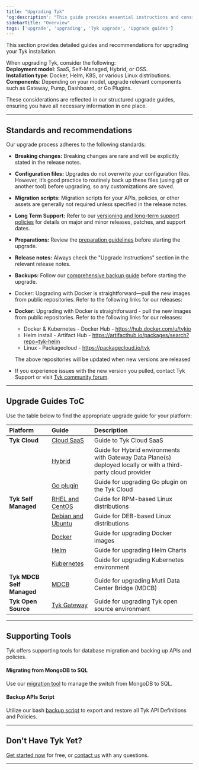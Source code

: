```yaml
---
title: "Upgrading Tyk"
'og:description': "This guide provides essential instructions and considerations for upgrading Tyk and its components across all product models and installation types offered."
sidebarTitle: "Overview"
tags: ['upgrade', 'upgrading', 'Tyk upgrade', 'Upgrade guides']
---
```


This section provides detailed guides and recommendations for upgrading your Tyk installation.

When upgrading Tyk, consider the following:<br />
**Deployment model**: SaaS, Self-Managed, Hybrid, or OSS.<br />
**Installation type**: Docker, Helm, K8S, or various Linux distributions.<br />
**Components**: Depending on your model, upgrade relevant components such as Gateway, Pump, Dashboard, or Go Plugins.

These considerations are reflected in our structured upgrade guides, ensuring you have all necessary information in one place.

---

## Standards and recommendations
Our upgrade process adheres to the following standards:

- **Breaking changes:** Breaking changes are rare and will be explicitly stated in the release notes.
- **Configuration files:** Upgrades do not overwrite your configuration files. However, it’s good practice to routinely back up these files (using git or another tool) before upgrading, so any customizations are saved.
- **Migration scripts:** Migration scripts for your APIs, policies, or other assets are generally not required unless specified in the release notes.
- **Long Term Support:** Refer to our [versioning and long-term support policies](/developer-support/special-releases-and-features/long-term-support-releases) for details on major and minor releases, patches, and support dates.
- **Preparations:** Review the [preparation guidelines](/developer-support/upgrading-tyk/preparations/upgrade-guidelines) before starting the upgrade.
- **Release notes:** Always check the "Upgrade Instructions" section in the relevant release notes.
- **Backups:** Follow our [comprehensive backup guide](/frequently-asked-questions/how-to-backup-tyk) before starting the upgrade.
- Docker: Upgrading with Docker is straightforward—pull the new images from public repositories. Refer to the following links for our releases:

- **Docker:** Upgrading with Docker is straightforward - pull the new images from public repositories. Refer to the following links for our releases:
    - Docker & Kubernetes - Docker Hub - https://hub.docker.com/u/tykio
    - Helm install - Artifact Hub - https://artifacthub.io/packages/search?repo=tyk-helm
    - Linux - Packagecloud - https://packagecloud.io/tyk

   The above repositories will be updated when new versions are released
- If you experience issues with the new version you pulled, contact Tyk Support or visit [Tyk community forum](https://community.tyk.io/).

---

## Upgrade Guides ToC
Use the table below to find the appropriate upgrade guide for your platform:

| Platform             | Guide            | Description |
| :---------------------- | :---------------- | :----------- |
| **Tyk Cloud**        | [Cloud SaaS](/developer-support/upgrading-tyk/deployment-model/cloud/upgrade-cloud-saas) | Guide to Tyk Cloud SaaS |
|                      | [Hybrid](/developer-support/upgrading-tyk/deployment-model/cloud/upgrade-hybrid) | Guide for Hybrid environments with Gateway Data Plane(s) deployed locally or with a third-party cloud provider |
|                      | [Go plugin](/developer-support/upgrading-tyk/deployment-model/cloud/upgrade-go-plugin) | Guide for upgrading Go plugin on the Tyk Cloud |
| **Tyk Self Managed** | [RHEL and CentOS](/developer-support/upgrading-tyk/deployment-model/self-managed/linux-distributions/self-managed-rpm) | Guide for RPM-based Linux distributions |
|                      | [Debian and Ubuntu](/developer-support/upgrading-tyk/deployment-model/self-managed/linux-distributions/self-managed-deb) | Guide for DEB-based Linux distributions |
|                      | [Docker](/developer-support/upgrading-tyk/deployment-model/self-managed/docker) | Guide for upgrading Docker images |
|                      | [Helm](/developer-support/upgrading-tyk/deployment-model/self-managed/helm) | Guide for upgrading Helm Charts |
|                      | [Kubernetes](/developer-support/upgrading-tyk/deployment-model/self-managed/kubernetes) | Guide for upgrading Kubernetes environment |
| **Tyk MDCB Self Managed** | [MDCB](/developer-support/upgrading-tyk/deployment-model/self-managed/overview#upgrade-mdcb) | Guide for upgrading Mutli Data Center Bridge (MDCB) |
| **Tyk Open Source**  | [Tyk Gateway](/developer-support/upgrading-tyk/deployment-model/open-source) | Guide for upgrading Tyk open source environment |

---

## Supporting Tools
Tyk offers supporting tools for database migration and backing up APIs and policies.

#### Migrating from MongoDB to SQL

Use our [migration tool](/planning-for-production/database-settings/postgresql#migrating-from-an-existing-mongodb-instance) to manage the switch from MongoDB to SQL.

#### Backup APIs Script

Utilize our bash [backup script](/developer-support/backups/backup-apis-and-policies) to export and restore all Tyk API Definitions and Policies.

---

## Don't Have Tyk Yet?

[Get started now](https://tyk.io/pricing/compare-api-management-platforms/#get-started) for free, or
[contact us](https://tyk.io/about/contact/) with any questions.

---
